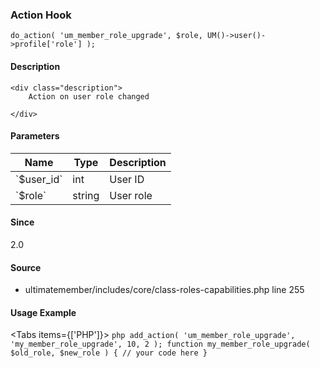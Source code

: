 
### Action Hook    
    
```
do_action( 'um_member_role_upgrade', $role, UM()->user()->profile['role'] );
```

#### Description
    <div class="description">
        Action on user role changed
 
    </div>

#### Parameters
            
<table className="table-auto mt-2 border dark:border-gray-500 p-5 text-sm text-left">
<thead>
<tr>
<th  className="px-3">Name</th>
<th  className="px-3">Type</th>
<th  className="px-3">Description</th>
</tr>
</thead>
<tbody>
               <tr >
               <td className="px-3 py-2">`$user_id`</td>
               <td className="px-3 py-2">int</td>
               <td className="px-3 py-2 text-sm">User ID</td>
               </tr>
               <tr >
               <td className="px-3 py-2">`$role`</td>
               <td className="px-3 py-2">string</td>
               <td className="px-3 py-2 text-sm">User role</td>
               </tr>
</tbody>
</table>

#### Since
<div class="description">
2.0
</div>

#### Source
  - <Link href="/developer/files/includes-core-class-roles-capabilities#source-view.255">ultimatemember/includes/core/class-roles-capabilities.php</Link> <Link href="/developer/files/includes-core-class-roles-capabilities#source-view.255">line 255</Link>



#### Usage Example

<Tabs items={['PHP']}>
    <Tab>
    ```php
    add_action( 'um_member_role_upgrade', 'my_member_role_upgrade', 10, 2 );
 function my_member_role_upgrade( $old_role, $new_role ) {
     // your code here
 }
    ```
    </Tab>
</Tabs>